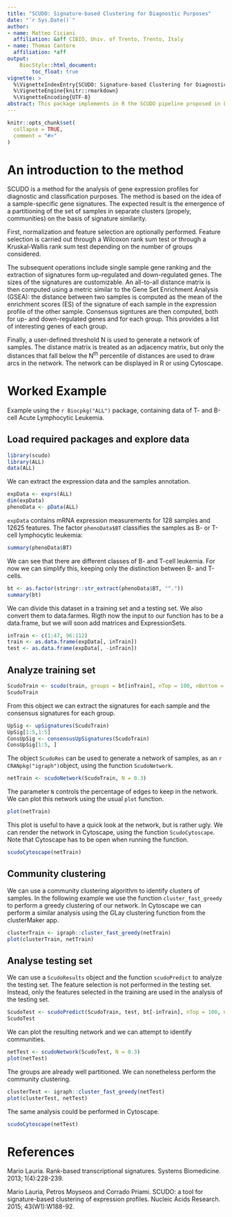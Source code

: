 ```yaml
---
title: "SCUDO: Signature-based Clustering for Diagnostic Purposes"
date: "`r Sys.Date()`"
author:
- name: Matteo Ciciani
  affiliation: &aff CIBIO, Univ. of Trento, Trento, Italy
- name: Thomas Cantore
  affiliation: *aff
output:
    BiocStyle::html_document:
        toc_float: true
vignette: >
  %\VignetteIndexEntry{SCUDO: Signature-based Clustering for Diagnostic Purposes}
  %\VignetteEngine{knitr::rmarkdown}
  %\VignetteEncoding{UTF-8}
abstract: This package implements in R the SCUDO pipeline proposed in Lauria (2013) and Lauria, Moyseos, Priami (2015).
---
```


```r
knitr::opts_chunk$set(
  collapse = TRUE,
  comment = "#>"
)
```

# An introduction to the method

SCUDO is a method for the analysis of gene expression profiles for diagnostic and classification purposes. The method is based on the idea of a sample-specific gene signatures. The expected result is the emergence of a partitioning of the set of samples in separate clusters (propely, communities) on the basis of signature similarity.

First, normalization and feature selection are optionally performed. Feature selection is carried out through a Wilcoxon rank sum test or through a Kruskal-Wallis rank sum test depending on the number of groups considered.

The subsequent operations include single sample gene ranking and the extraction of signatures form up-regulated and down-regulated genes. The sizes of the signatures are customizable. An all-to-all distance matrix is then computed using a metric similar to the Gene Set Enrichment Analysis (GSEA): the distance between two samples is computed as the mean of the enrichment scores (ES) of the signature of each sample in the expression profile of the other sample. Consensus signtures are then computed, both for up- and down-regulated genes and for each group. This provides a list of interesting genes of each group.

Finally, a user-defined threshold N is used to generate a network of samples. The distance matrix is treated as an adjacency matrix, but only the distances that fall below the N^th^ percentile of distances are used to draw arcs in the network. The network can be displayed in R or using Cytoscape. 

# Worked Example

Example using the `r Biocpkg("ALL")` package, containing data of T- and B-cell Acute Lymphocytic Leukemia.

## Load required packages and explore data

```r
library(scudo)
library(ALL)
data(ALL)
```

We can extract the expression data and the samples annotation.

```r
expData <- exprs(ALL)
dim(expData)
phenoData <- pData(ALL)
```

`expData` contains mRNA expression measurements for 128 samples and 12625 features. The factor `phenoData$BT` classifies the samples as B- or T-cell lymphocytic leukemia:

```r
summary(phenoData$BT)
```

We can see that there are different classes of B- and T-cell leukemia. For now we can simplify this, keeping only the distinction between B- and T-cells.

```r
bt <- as.factor(stringr::str_extract(phenoData$BT, "^."))
summary(bt)
```

We can divide this dataset in a training set and a testing set. We also convert them to data.farmes. Rigth now the input to our function has to be a data.frame, but we will soon add matrices and ExpressionSets.

```r
inTrain <- c(1:47, 96:112)
train <- as.data.frame(expData[, inTrain])
test <- as.data.frame(expData[, -inTrain])
```



## Analyze training set

```r
ScudoTrain <- scudo(train, groups = bt[inTrain], nTop = 100, nBottom = 100, pValue = 0.1)
ScudoTrain
```

From this object we can extract the signatures for each sample and the consensus signatures for each group.

```r
UpSig <- upSignatures(ScudoTrain)
UpSig[1:5,1:5]
ConsUpSig <- consensusUpSignatures(ScudoTrain)
ConsUpSig[1:5, ]
```

The object `ScudoRes` can be used to generate a network of samples, as an `r CRANpkg("igraph")`object, using the function `ScudoNetwork`.

```r
netTrain <- scudoNetwork(ScudoTrain, N = 0.3)
```

The parameter `N` controls the percentage of edges to keep in the network. We can plot this network using the usual `plot` function.

```r
plot(netTrain)
```

This plot is useful to have a quick look at the network, but is rather ugly. We can render the network in Cytoscape, using the function `ScudoCytoscape`. Note that Cytoscape has to be open when running the function.

```r
scudoCytoscape(netTrain)
```

## Community clustering

We can use a community clustering algorithm to identify clusters of samples. In the following example we use the function `cluster_fast_greedy` to perform a greedy clustering of our network. In Cytoscape we can perform a similar analysis using the GLay clustering function from the clusterMaker app.

```r
clusterTrain <- igraph::cluster_fast_greedy(netTrain)
plot(clusterTrain, netTrain)
```

## Analyse testing set

We can use a `ScudoResults` object and the function `scudoPredict` to analyze the testing set. The feature selection is not performed in the testing set. Instead, only the features selected in the training are used in the analysis of the testing set.

```r
ScudoTest <- scudoPredict(ScudoTrain, test, bt[-inTrain], nTop = 100, nBottom = 100)
ScudoTest
```

We can plot the resulting network and we can attempt to identify communities.

```r
netTest <- scudoNetwork(ScudoTest, N = 0.3)
plot(netTest)
```

The groups are already well partitioned. We can nonetheless perform the community clustering.

```r
clusterTest <- igraph::cluster_fast_greedy(netTest)
plot(clusterTest, netTest)
```

The same analysis could be performed in Cytoscape.

```r
scudoCytoscape(netTest)
```


# References

Mario Lauria. Rank-based transcriptional signatures. Systems Biomedicine. 2013; 1(4):228-239.

Mario Lauria, Petros Moyseos and Corrado Priami. SCUDO: a tool for signature-based clustering of expression profiles. Nucleic Acids Research. 2015; 43(W1):W188-92.

